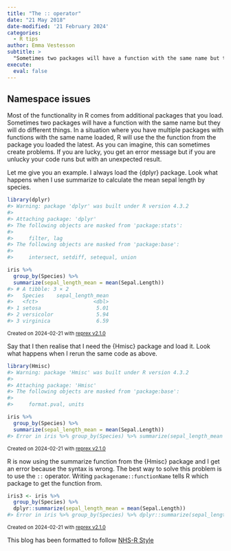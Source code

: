 ```yaml
---
title: "The :: operator"
date: "21 May 2018"
date-modified: '21 February 2024'
categories:
  - R tips
author: Emma Vestesson
subtitle: >
  "Sometimes two packages will have a function with the same name but they will do different things."
execute: 
  eval: false
---
```


## Namespace issues

Most of the functionality in R comes from additional packages that you load. Sometimes two packages will have a function with the same name but they will do different things. In a situation where you have multiple packages with functions with the same name loaded, R will use the the function from the package you loaded the latest. As you can imagine, this can sometimes create problems. If you are lucky, you get an error message but if you are unlucky your code runs but with an unexpected result.

Let me give you an example. I always load the {dplyr} package. Look what happens when I use summarize to calculate the mean sepal length by species.

```r
library(dplyr)
#> Warning: package 'dplyr' was built under R version 4.3.2
#>
#> Attaching package: 'dplyr'
#> The following objects are masked from 'package:stats':
#>
#>     filter, lag
#> The following objects are masked from 'package:base':
#>
#>     intersect, setdiff, setequal, union

iris %>%
  group_by(Species) %>%
  summarize(sepal_length_mean = mean(Sepal.Length))
#> # A tibble: 3 × 2
#>   Species    sepal_length_mean
#>   <fct>                  <dbl>
#> 1 setosa                  5.01
#> 2 versicolor              5.94
#> 3 virginica               6.59
```
<sup>Created on 2024-02-21 with [reprex v2.1.0](https://reprex.tidyverse.org)</sup>

Say that I then realise that I need the {Hmisc} package and load it. Look what happens when I rerun the same code as above.

```r
library(Hmisc)
#> Warning: package 'Hmisc' was built under R version 4.3.2
#>
#> Attaching package: 'Hmisc'
#> The following objects are masked from 'package:base':
#>
#>     format.pval, units

iris %>%
  group_by(Species) %>%
  summarize(sepal_length_mean = mean(Sepal.Length))
#> Error in iris %>% group_by(Species) %>% summarize(sepal_length_mean = mean(Sepal.Length)): could not find function "%>%"
```

<sup>Created on 2024-02-21 with [reprex v2.1.0](https://reprex.tidyverse.org)</sup>

R is now using the summarize function from the {Hmisc} package and I get an error because the syntax is wrong. The best way to solve this problem is to use the `::` operator. Writing `packagename::functionName` tells R which package to get the function from.

```r
iris3 <- iris %>%
  group_by(Species) %>%
  dplyr::summarize(sepal_length_mean = mean(Sepal.Length))
#> Error in iris %>% group_by(Species) %>% dplyr::summarize(sepal_length_mean = mean(Sepal.Length)): could not find function "%>%"
```

<sup>Created on 2024-02-21 with [reprex v2.1.0](https://reprex.tidyverse.org)</sup>

This blog has been formatted to follow [NHS-R Style](https://nhsrway.nhsrcommunity.com/style-guides.html#referencing-r-packages-and-functions-in-text)
